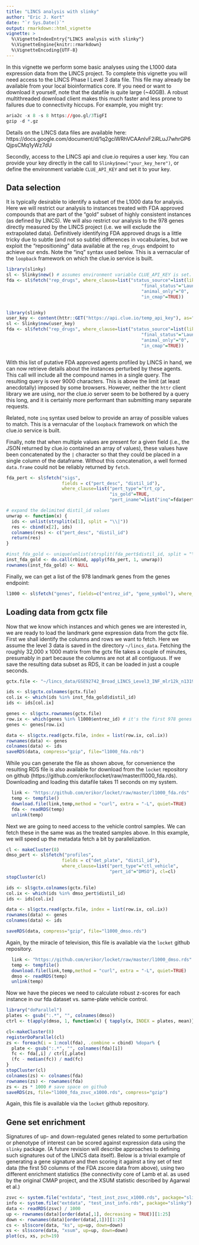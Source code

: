 ```yaml
---
title: "LINCS analysis with slinky"
author: "Eric J. Kort"
date: "`r Sys.Date()`"
output: rmarkdown::html_vignette
vignette: >
  %\VignetteIndexEntry{"LINCS analysis with slinky"}
  %\VignetteEngine{knitr::rmarkdown}
  %\VignetteEncoding{UTF-8}
---
```


In this vignette we perform some basic analyses using the L1000 data expression data from the LINCS project.  To complete this vignette you will need access to the LINCS Phase I Level 3 data file.  This file may already be available from your local bioinformatics core.  If you need or want to download it yourself, note that the datafile is quite large (~40GB). A robust multithreaded download client makes this much faster and less prone to failures due to connectivity hiccups.  For example, you might try:

```r
aria2c -x 8 -s 8 https://goo.gl/3TigFI
gzip -d *.gz
```

Details on the LINCS data files are available here: https://docs.google.com/document/d/1q2gciWRhVCAAnlvF2iRLuJ7whrGP6QjpsCMq1yWz7dU

Secondly, access to the LINCS api and clue.io requires a user key.  You can provide your key directly in the call to `Slinky$new("your_key_here")`, or define the environment variable `CLUE_API_KEY` and set it to your key.

## Data selection

It is typically desirable to identify a subset of the L1000 data for analysis.  Here we will restrict our analysis to instances treated with FDA approved compounds that are part of the "gold" subset of highly consistent instances (as defined by LINCS).  We will also restrict our analysis to the 978 genes directly measured by the LINCS project (i.e. we will exclude the extrapolated data).  Definitively identifying FDA approved drugs is a little tricky due to subtle (and not so subtle) differences in vocabularies, but we exploit the "repositioning" data available at the `rep_drugs` endpoint to achieve our ends.  Note the "inq" syntax used below.  This is a vernacular of the `loopback` framework on which the clue.io service is built.


```r
library(slinky)
sl <- Slinky$new() # assumes environment variable CLUE_API_KEY is set.
fda <- sl$fetch("rep_drugs", where_clause=list("status_source"=list(like = "FDA Orange"),
                                                   "final_status"="Launched",
                                                   "animal_only"="0",
                                                   "in_cmap"=TRUE))



```

```r
library(slinky)
user_key <- content(httr::GET("https://api.clue.io/temp_api_key"), as="parsed")$user_key
sl <- Slinky$new(user_key)
fda <- sl$fetch("rep_drugs", where_clause=list("status_source"=list(like = "FDA Orange"),
                                                   "final_status"="Launched",
                                                   "animal_only"="0",
                                                   "in_cmap"=TRUE))



```

With this list of putative FDA approved agents profiled by LINCS in hand, we can now retrieve details about the instances perturbed by these agents.  This call will include all the compound names in a single query.  The resulting query is over 9000 characters.  This is above the limit (at least anecdotally) imposed by some browsers.  However, neither the `httr` client library we are using, nor the clue.io server seem to be bothered by a query this long, and it is certainly more performant than submitting many separate requests.

Related, note `inq` syntax used below to provide an array of possible values to match.  This is a vernacular of the `loopback` framework on which the clue.io service is built.

Finally, note that when multiple values are present for a given field (i.e., the JSON returned by clue.io contained an array of values), these values have been concatenated by the `|` character so that they could be placed in a single column of the dataframe.  Without this concatenation, a well formed `data.frame` could not be reliably returned by `fetch`.

```r
fda_pert <- sl$fetch("sigs", 
                     fields = c("pert_desc", "distil_id"), 
                     where_clause=list("pert_type"="trt_cp", 
                                       "is_gold"=TRUE,
                                       "pert_iname"=list("inq"=fda$pert_iname)))

# expand the delimited distil_id values
unwrap <- function(x) {
  ids <- unlist(strsplit(x[1], split = "\\|"))
  res <- cbind(x[2], ids)
  colnames(res) <- c("pert_desc", "distil_id")
  return(res)
}

#inst_fda_gold <- unique(unlist(strsplit(fda_pert$distil_id, split = "\\|")))
inst_fda_gold <- do.call(rbind, apply(fda_pert, 1, unwrap))
rownames(inst_fda_gold) <- NULL

```

Finally, we can get a list of the 978 landmark genes from the genes endpoint:

```r
l1000 <- sl$fetch("genes", fields=c("entrez_id", "gene_symbol"), where_clause=list("l1000_type" = "landmark"))

```

## Loading data from gctx file

Now that we know which instances and which genes we are interested in, we are ready to load the landmark gene expression data from the gctx file.  First we shall identify the columns and rows we want to fetch.  Here we assume the level 3 data is saved in the directory `~/lincs_data`.  Fetching the roughly 32,000 x 1000 matrix from the gctx file takes a couple of minutes, presumably in part because the columns are not at all contiguous.   If we save the resulting data subset as RDS, it can be loaded in just a couple seconds.  

```r
gctx.file <- "~/lincs_data/GSE92742_Broad_LINCS_Level3_INF_mlr12k_n1319138x12328.gctx"

ids <- sl$gctx.colnames(gctx.file)
col.ix <- which(ids %in% inst_fda_gold$distil_id)
ids <- ids[col.ix]

genes <- sl$gctx.rownames(gctx.file)
row.ix <- which(genes %in% l1000$entrez_id) # it's the first 978 genes in the data matrix!
genes <- genes[row.ix]

data <- sl$gctx.read(gctx.file, index = list(row.ix, col.ix))
rownames(data) <- genes
colnames(data) <- ids
saveRDS(data, compress="gzip", file="l1000_fda.rds")

```

While you can generate the file as shown above, for convenience the resulting RDS file is also available for download from the `locket` repository on github (https://github.com/erikor/locket/raw/master/l1000_fda.rds).  Downloading and loading this datafile takes 11 seconds on my system.

```r
  link <- "https://github.com/erikor/locket/raw/master/l1000_fda.rds"
  temp <- tempfile()
  download.file(link,temp,method = "curl", extra = "-L", quiet=TRUE)
  fda <- readRDS(temp)
  unlink(temp)
```

Next we are going to need access to the vehicle control samples.  We can fetch these in the same was as the treated samples above.  In this example, we will speed up the metadata fetch a bit by parallelization.

```r
cl <- makeCluster(8)
dmso_pert <- sl$fetch("profiles", 
                     fields = c("det_plate", "distil_id"), 
                     where_clause=list("pert_type"="ctl_vehicle", 
                                       "pert_id"="DMSO"), cl=cl)
stopCluster(cl)

ids <- sl$gctx.colnames(gctx.file)
col.ix <- which(ids %in% dmso_pert$distil_id)
ids <- ids[col.ix]

data <- sl$gctx.read(gctx.file, index = list(row.ix, col.ix))
rownames(data) <- genes
colnames(data) <- ids

saveRDS(data, compress="gzip", file="l1000_dmso.rds")
```

Again, by the miracle of television, this file is available via the `locket` github repository.

```r
  link <- "https://github.com/erikor/locket/raw/master/l1000_dmso.rds"
  temp <- tempfile()
  download.file(link,temp,method = "curl", extra = "-L", quiet=TRUE)
  dmso <- readRDS(temp)
  unlink(temp)
```

Now we have the pieces we need to calculate robust z-scores for each instance in our fda dataset vs. same-plate vehicle control.

```r
library("doParallel")
plates <- gsub(":.*", "", colnames(dmso))
ctrl <- t(apply(dmso, 1, function(x) { tapply(x, INDEX = plates, mean)}))

cl<-makeCluster(8)
registerDoParallel(cl)
zs <- foreach(i = 1:ncol(fda), .combine = cbind) %dopar% {
  plate <- gsub(":.*", "", colnames(fda)[i])
  fc <- fda[,i] / ctrl[,plate]
  (fc - median(fc)) / mad(fc)
}
stopCluster(cl)
colnames(zs) <- colnames(fda)
rownames(zs) <- rownames(fda)
zs <- zs * 1000 # save space on github
saveRDS(zs, file="l1000_fda_zsvc_x1000.rds", compress="gzip")

```

Again, this file is available via the `locket` github repository.

## Gene set enrichment

Signatures of up- and down-regulated genes related to some perturbation or phenotype of interest can be scored against expression data using the `slinky` package.  (A future revision will describe approaches to defining such signatures out of the LINCS data itself).  Below is a trivial example of generating a gene signature and then scoring it against a tiny set of test data (the first 50 columns of the FDA zscore data from above), using two different enrichment statistics (the connectivity core of Lamb et al. as used by the original CMAP project, and the XSUM statistic described by Agarwal et al.)

```r

zsvc <- system.file("extdata", "test_inst_zsvc_x1000.rds", package="slinky")
info <- system.file("extdata", "test_inst_info.rds", package="slinky")
data <- readRDS(zsvc) / 1000
up <- rownames(data)[order(data[,1], decreasing = TRUE)][1:25]
down <- rownames(data)[order(data[,1])][1:25]
cs <- sl$score(data, "ks", up=up, down=down)
xs <- sl$score(data, "xsum", up=up, down=down)
plot(cs, xs, pch=19)
```
